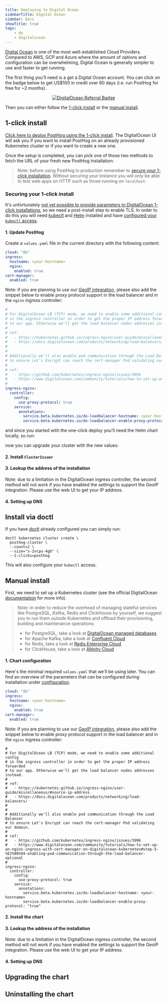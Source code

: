 ```yaml
---
title: Deploying to Digital Ocean
sidebarTitle: Digital Ocean
sidebar: Docs
showTitle: true
tags:
    - do
    - digitalocean
---
```



<Disclaimer />

[Digital Ocean](https://digitalocean.com) is one of the most well-established Cloud Providers.
Compared to AWS, GCP and Azure where the amount of options and configuration can be overwhelming,
Digital Ocean is generally simpler to use and faster to get running.

The first thing you'll need is a get a Digital Ocean account. You can click on the badge below to
get US$100 in credit over 60 days (i.e. run PostHog for free for ~2 months).

<center>
  <a href="https://www.digitalocean.com/?refcode=6a26a2c395b0&utm_campaign=Referral_Invite&utm_medium=Referral_Program&utm_source=badge" title="DigitalOcean Referral">
    <img alt="DigitalOcean Referral Badge" src="https://web-platforms.sfo2.cdn.digitaloceanspaces.com/WWW/Badge%201.svg" />
  </a>
</center>

Then you can either follow the [1-click install](https://marketplace.digitalocean.com/apps/posthog-1) or the [manual install](#manual-install).


## 1-click install

[Click here to deploy PostHog using the 1-click install](https://marketplace.digitalocean.com/apps/posthog-1). The DigitalOcean UI will ask you if you want to install PostHog on an already provisioned Kubernetes cluster or if you want to create a new one.

Once the setup is completed, you can pick one of those two methods to fetch the URL of your fresh new PostHog installation:

<DOIPAddress />

> Note: before using PostHog in production remember to [secure your 1-click installation](#securing-your-1-click-install). Without securing your instance you will only be able to test web apps on HTTP such as those running on `localhost`.

### Securing your 1-click install

It's unfortunately [not yet possible to provide parameters to DigitalOcean 1-click installations](https://github.com/digitalocean/marketplace-kubernetes/issues/230), so we need a post-install step to enable TLS. In order to do this you will need [kubectl](https://kubernetes.io/docs/tasks/tools/) and [Helm](https://helm.sh/) installed and have [configured your `kubectl` access](https://docs.digitalocean.com/products/kubernetes/how-to/connect-to-cluster/).

#### 1. Update PostHog

Create a `values.yaml` file in the current directory with the following content:

```yaml
cloud: "do"
ingress:
  hostname: <your-hostname>
  nginx:
    enabled: true
cert-manager:
  enabled: true
```

Note: if you are planning to use our [GeoIP integration](https://posthog.com/integrations/geoip), please also add the snippet below
to enable proxy protocol support in the load balancer and in the `nginx` ingress controller:

```yaml
#
# For DigitalOcean LB (TCP) mode, we need to enable some additional config
# in the ingress controller in order to get the proper IP address forwarded
# to our app. Otherwise we'll get the load balancer nodes addresses instead.
#
# ref:
#   - https://kubernetes.github.io/ingress-nginx/user-guide/miscellaneous/#source-ip-address
#   - https://docs.digitalocean.com/products/networking/load-balancers/
#
#
# Additionally we'll also enable pod communication through the Load Balancer
# to ensure Let's Encrypt can reach the cert-manager Pod validating our domain.
#
# ref:
#   - https://github.com/kubernetes/ingress-nginx/issues/3996
#   - https://www.digitalocean.com/community/tutorials/how-to-set-up-an-nginx-ingress-with-cert-manager-on-digitalocean-kubernetes#step-5-%E2%80%94-enabling-pod-communication-through-the-load-balancer-optional
#
ingress-nginx:
  controller:
    config:
      use-proxy-protocol: true
    service:
      annotations:
        service.beta.kubernetes.io/do-loadbalancer-hostname: <your-hostname>
        service.beta.kubernetes.io/do-loadbalancer-enable-proxy-protocol: "true"
```

and since you started with the one-click deploy you'll need the Helm chart locally, so run:

<CommandHelmGetRepoSnippet />

now you can upgrade your cluster with the new values:

<CommandHelmUpgradeSnippet />

#### 2. Install `ClusterIssuer`
<InstallClusterIssuer />

#### 3. Lookup the address of the installation

<GetInstallationAddress />

Note: due to a limitation in the DigitalOcean ingress controller, the second method will not work if you have enabled the settings to support the GeoIP integration.
Please use the web UI to get your IP address.

#### 4. Setting up DNS

<SetupDNS />


## Install via doctl

If you have [doctl](https://github.com/digitalocean/doctl) already configured you can simply run:

```shell
doctl kubernetes cluster create \
  posthog-cluster \
  --count=2 \
  --size="s-2vcpu-4gb" \
  --1-clicks=posthog
```

This will also configure your `kubectl` access.


## Manual install

First, we need to set up a Kubernetes cluster (see the official DigitalOcean [documentation](https://docs.digitalocean.com/products/kubernetes/quickstart/) for more info).

<ClusterRequirementsSnippet />

> Note: in order to reduce the overhead of managing stateful services like PostgreSQL, Kafka, Redis and ClickHouse by yourself, we suggest you to run them _outside_ Kubernetes and offload their provisioning, building and maintenance operations:
>
> * for PostgreSQL, take a look at [DigitalOcean managed databases](https://www.digitalocean.com/products/managed-databases-postgresql/)
> * for Apache Kafka, take a look at [Confluent Cloud](https://www.confluent.io/confluent-cloud/)
> * for Redis, take a look at [Redis Enterprise Cloud](https://redis.com/redis-enterprise-cloud/overview/)
> * for ClickHouse, take a look at [Altinity Cloud](https://altinity.com/cloud-database/)
>

#### 1. Chart configuration

Here's the minimal required `values.yaml` that we'll be using later. You can find an overview of the parameters that can be configured during installation under [configuration](/docs/self-host/deploy/configuration).
```yaml
cloud: "do"
ingress:
  hostname: <your-hostname>
  nginx:
    enabled: true
cert-manager:
  enabled: true
```

Note: if you are planning to use our [GeoIP integration](https://posthog.com/integrations/geoip), please also add the snippet below
to enable proxy protocol support in the load balancer and in the `nginx` ingress controller:
```
#
# For DigitalOcean LB (TCP) mode, we need to enable some additional config
# in the ingress controller in order to get the proper IP address forwarded
# to our app. Otherwise we'll get the load balancer nodes addresses instead.
#
# ref:
#   - https://kubernetes.github.io/ingress-nginx/user-guide/miscellaneous/#source-ip-address
#   - https://docs.digitalocean.com/products/networking/load-balancers/
#
#
# Additionally we'll also enable pod communication through the Load Balancer
# to ensure Let's Encrypt can reach the cert-manager Pod validating our domain.
#
# ref:
#   - https://github.com/kubernetes/ingress-nginx/issues/3996
#   - https://www.digitalocean.com/community/tutorials/how-to-set-up-an-nginx-ingress-with-cert-manager-on-digitalocean-kubernetes#step-5-%E2%80%94-enabling-pod-communication-through-the-load-balancer-optional
#
ingress-nginx:
  controller:
    config:
      use-proxy-protocol: true
    service:
      annotations:
        service.beta.kubernetes.io/do-loadbalancer-hostname: <your-hostname>
        service.beta.kubernetes.io/do-loadbalancer-enable-proxy-protocol: "true"
```

#### 2. Install the chart

<InstallingSnippet />

#### 3. Lookup the address of the installation

<GetInstallationAddress />

Note: due to a limitation in the DigitalOcean ingress controller, the second method will not work if you have enabled the settings to support the GeoIP integration.
Please use the web UI to get your IP address.

#### 4. Setting up DNS

<SetupDNS />

## Upgrading the chart
<UpgradingSnippet />

## Uninstalling the chart
<UninstallingSnippet />
